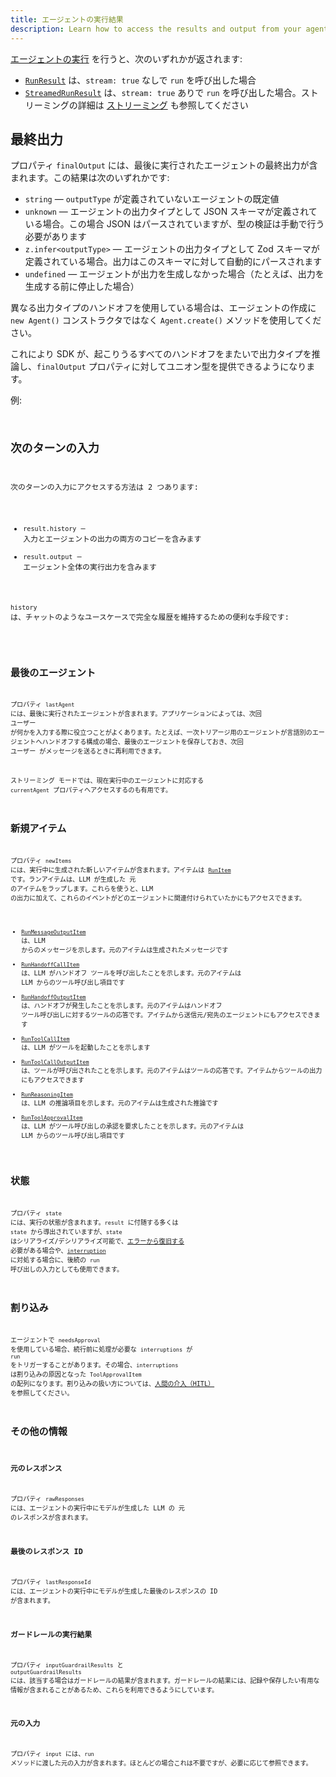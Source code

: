 ```yaml
---
title: エージェントの実行結果
description: Learn how to access the results and output from your agent run
---
```



[エージェントの実行](/openai-agents-js/ja/guides/running-agents) を行うと、次のいずれかが返されます:

- [`RunResult`](/openai-agents-js/openai/agents/classes/runresult) は、`stream: true` なしで `run` を呼び出した場合
- [`StreamedRunResult`](/openai-agents-js/openai/agents/classes/streamedrunresult) は、`stream: true` ありで `run` を呼び出した場合。ストリーミングの詳細は [ストリーミング](/openai-agents-js/ja/guides/streaming) も参照してください

## 最終出力

プロパティ `finalOutput` には、最後に実行されたエージェントの最終出力が含まれます。この結果は次のいずれかです:

- `string` — `outputType` が定義されていないエージェントの既定値
- `unknown` — エージェントの出力タイプとして JSON スキーマが定義されている場合。この場合 JSON はパースされていますが、型の検証は手動で行う必要があります
- `z.infer<outputType>` — エージェントの出力タイプとして Zod スキーマが定義されている場合。出力はこのスキーマに対して自動的にパースされます
- `undefined` — エージェントが出力を生成しなかった場合（たとえば、出力を生成する前に停止した場合）

異なる出力タイプのハンドオフを使用している場合は、エージェントの作成に `new Agent()` コンストラクタではなく `Agent.create()` メソッドを使用してください。

これにより SDK が、起こりうるすべてのハンドオフをまたいで出力タイプを推論し、`finalOutput` プロパティに対してユニオン型を提供できるようになります。

例:

<Code
  lang="typescript"
  code={handoffFinalOutputTypes}
  title="ハンドオフの最終出力型"
/>

## 次のターンの入力

次のターンの入力にアクセスする方法は 2 つあります:

- `result.history` — 入力とエージェントの出力の両方のコピーを含みます
- `result.output` — エージェント全体の実行出力を含みます

`history` は、チャットのようなユースケースで完全な履歴を維持するための便利な手段です:

<Code lang="typescript" code={historyLoop} title="履歴ループ" />

## 最後のエージェント

プロパティ `lastAgent` には、最後に実行されたエージェントが含まれます。アプリケーションによっては、次回 ユーザー が何かを入力する際に役立つことがよくあります。たとえば、一次トリアージ用のエージェントが言語別のエージェントへハンドオフする構成の場合、最後のエージェントを保存しておき、次回 ユーザー がメッセージを送るときに再利用できます。

ストリーミング モードでは、現在実行中のエージェントに対応する `currentAgent` プロパティへアクセスするのも有用です。

## 新規アイテム

プロパティ `newItems` には、実行中に生成された新しいアイテムが含まれます。アイテムは [`RunItem`](/openai-agents-js/openai/agents/type-aliases/runitem) です。ランアイテムは、LLM が生成した 元 のアイテムをラップします。これらを使うと、LLM の出力に加えて、これらのイベントがどのエージェントに関連付けられていたかにもアクセスできます。

- [`RunMessageOutputItem`](/openai-agents-js/openai/agents/classes/runmessageoutputitem) は、LLM からのメッセージを示します。元のアイテムは生成されたメッセージです
- [`RunHandoffCallItem`](/openai-agents-js/openai/agents/classes/runhandoffcallitem) は、LLM がハンドオフ ツールを呼び出したことを示します。元のアイテムは LLM からのツール呼び出し項目です
- [`RunHandoffOutputItem`](/openai-agents-js/openai/agents/classes/runhandoffoutputitem) は、ハンドオフが発生したことを示します。元のアイテムはハンドオフ ツール呼び出しに対するツールの応答です。アイテムから送信元/宛先のエージェントにもアクセスできます
- [`RunToolCallItem`](/openai-agents-js/openai/agents/classes/runtoolcallitem) は、LLM がツールを起動したことを示します
- [`RunToolCallOutputItem`](/openai-agents-js/openai/agents/classes/runtoolcalloutputitem) は、ツールが呼び出されたことを示します。元のアイテムはツールの応答です。アイテムからツールの出力にもアクセスできます
- [`RunReasoningItem`](/openai-agents-js/openai/agents/classes/runreasoningitem) は、LLM の推論項目を示します。元のアイテムは生成された推論です
- [`RunToolApprovalItem`](/openai-agents-js/openai/agents/classes/runtoolapprovalitem) は、LLM がツール呼び出しの承認を要求したことを示します。元のアイテムは LLM からのツール呼び出し項目です

## 状態

プロパティ `state` には、実行の状態が含まれます。`result` に付随する多くは `state` から導出されていますが、`state` はシリアライズ/デシリアライズ可能で、[エラーから復旧する](/openai-agents-js/ja/guides/running-agents#exceptions) 必要がある場合や、[`interruption`](#interruptions) に対処する場合に、後続の `run` 呼び出しの入力としても使用できます。

## 割り込み

エージェントで `needsApproval` を使用している場合、続行前に処理が必要な `interruptions` が `run` をトリガーすることがあります。その場合、`interruptions` は割り込みの原因となった `ToolApprovalItem` の配列になります。割り込みの扱い方については、[人間の介入（HITL）](/openai-agents-js/ja/guides/human-in-the-loop) を参照してください。

## その他の情報

### 元のレスポンス

プロパティ `rawResponses` には、エージェントの実行中にモデルが生成した LLM の 元 のレスポンスが含まれます。

### 最後のレスポンス ID

プロパティ `lastResponseId` には、エージェントの実行中にモデルが生成した最後のレスポンスの ID が含まれます。

### ガードレールの実行結果

プロパティ `inputGuardrailResults` と `outputGuardrailResults` には、該当する場合はガードレールの結果が含まれます。ガードレールの結果には、記録や保存したい有用な情報が含まれることがあるため、これらを利用できるようにしています。

### 元の入力

プロパティ `input` には、`run` メソッドに渡した元の入力が含まれます。ほとんどの場合これは不要ですが、必要に応じて参照できます。
